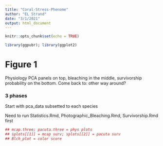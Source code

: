 ```yaml
---
title: "Coral-Stress-Phenome"
author: "EL Strand"
date: "3/1/2021"
output: html_document
---
```


```r
knitr::opts_chunk$set(echo = TRUE)
```

```r
library(ggpubr); library(ggplot2)
```

# Figure 1 

Physiology PCA panels on top, bleaching in the middle, survivorship probability on the bottom. Come back to: other way around?

### 3 phases 
Start with pca_data subsetted to each species 

Need to run Statistics.Rmd, Photographic_Bleaching.Rmd, Survivorship.Rmd first
```r
## mcap.three; pacuta.three = phys plots
## splots[[1]] = mcap surv; splots[[2]] = pacuta surv
## Blch_plot = color score 



```